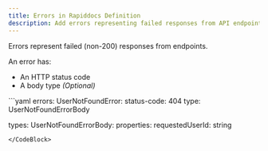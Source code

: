 ```yaml
---
title: Errors in Rapiddocs Definition 
description: Add errors representing failed responses from API endpoints in Rapiddocs Definition.
---
```


Errors represent failed (non-200) responses from endpoints.

An error has:

- An HTTP status code
- A body type _(Optional)_

<CodeBlock title="user.yml">
```yaml
errors:
  UserNotFoundError:
    status-code: 404
    type: UserNotFoundErrorBody

types:
  UserNotFoundErrorBody:
    properties:
      requestedUserId: string
```
</CodeBlock>